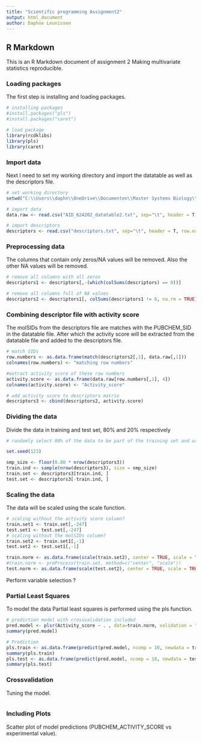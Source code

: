 ```yaml
---
title: "Scientific programming Assignment2"
output: html_document
author: Daphne Leunissen
---
```

## R Markdown

This is an R Markdown document of assignment 2 Making multivariate statistics reproducible. 

### Loading packages
The first step is installing and loading packages. 
``` r

# installing packages
#install.packages("pls")
#install.packages("caret")

# load package
library(rcdklibs)
library(pls)
library(caret)

```

### Import data
Next I need to set my working directory and import the datatable as well as the descriptors file.
```r

# set working directory
setwd("C:\\Users\\daphn\\OneDrive\\Documenten\\Master Systems Biology\\Scientific programming\\assignment2\\")

# import data
data.raw <- read.csv("AID_624202_datatable2.txt", sep="\t", header = T, row.names = 1)

# import descriptors
descriptors <- read.csv("descriptors.txt", sep="\t", header = T, row.names = 1)

```

### Preprocessing data
The columns that contain only zeros/NA values will be removed. Also the other NA values will be removed.
``` r

# remove all columns with all zeros
descriptors1 <- descriptors[,-(which(colSums(descriptors) == 0))] 

# remove all columns full of NA values
descriptors2 <- descriptors1[, colSums(descriptors1 != 0, na.rm = TRUE) > 0]

```

### Combining descriptor file with activity score
The molSIDs from the descriptors file are matches with the PUBCHEM_SID in the datatable file. After which the activity score will be extracted from the datatable file and added to the descriptors file. 
``` r
# match SIDs
row.numbers <- as.data.frame(match(descriptors2[,1], data.raw[,1]))
colnames(row.numbers) <- "matching row numbers"

#extract activity score of these row numbers
activity.score <- as.data.frame(data.raw[row.numbers[,1], 4])
colnames(activity.score) <- "Activity_score"

# add activity score to descriptors matrix
descriptors3 <- cbind(descriptors2, activity.score)

``` 

### Dividing the data
Divide the data in training and test set, 80% and 20% respectively  
``` r
# randomly select 80% of the data to be part of the training set and use the rest of the sample for the test set

set.seed(123)

smp_size <- floor(0.80 * nrow(descriptors3))
train.ind <- sample(nrow(descriptors3), size = smp_size)
train.set <- descriptors3[train.ind, ]
test.set <- descriptors3[-train.ind, ]

``` 

### Scaling the data
The data will be scaled using the scale function.
``` r
# scaling without the activity score column?
train.set1 <- train.set[,-247]
test.set1 <- test.set[,-247]
# scaling without the molSIDs column?
train.set2 <- train.set1[,-1]
test.set2 <- test.set1[,-1]

train.norm <- as.data.frame(scale(train.set2), center = TRUE, scale = TRUE)
#train.norm <- preProcess(train.set, method=c("center", "scale"))
test.norm <- as.data.frame(scale(test.set2), center = TRUE, scale = TRUE)

``` 

Perform variable selection ?

### Partial Least Squares
To model the data Partial least squares is performed using the pls function.
``` r

# prediction model with crossvalidation included
pred.model <- plsr(Activity_score ~ . , data=train.norm, validation = "CV")      
summary(pred.model)

# Prediction 
pls.train <- as.data.frame(predict(pred.model, ncomp = 10, newdata = train.norm))
summary(pls.train)
pls.test <- as.data.frame(predict(pred.model, ncomp = 10, newdata = test.norm))
summary(pls.test)

``` 

### Crossvalidation
Tuning the model. 
``` r


``` 

### Including Plots
Scatter plot of model predictions (PUBCHEM_ACTIVITY_SCORE vs experimental value).
